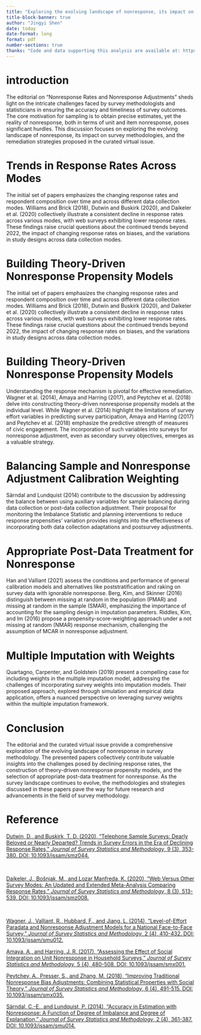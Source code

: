```yaml
---
title: "Exploring the evolving landscape of nonresponse, its impact on survey methodologies and the remediation strategies proposed in the curated virtual issue."
title-block-banner: true
author: "Jingyi Shen"
date: today
date-format: long
format: pdf
number-sections: true
thanks: "Code and data supporting this analysis are available at: https: //github.com/CSCmaster/miniessay5b"
---
```


# introduction

The editorial on "Nonresponse Rates and Nonresponse Adjustments" sheds light on the intricate challenges faced by survey methodologists and statisticians in ensuring the accuracy and timeliness of survey outcomes. The core motivation for sampling is to obtain precise estimates, yet the reality of nonresponse, both in terms of unit and item nonresponse, poses significant hurdles. This discussion focuses on exploring the evolving landscape of nonresponse, its impact on survey methodologies, and the remediation strategies proposed in the curated virtual issue.

# **Trends in Response Rates Across Modes**

The initial set of papers emphasizes the changing response rates and respondent composition over time and across different data collection modes. Williams and Brick (2018), Dutwin and Buskirk (2020), and Daikeler et al. (2020) collectively illustrate a consistent decline in response rates across various modes, with web surveys exhibiting lower response rates. These findings raise crucial questions about the continued trends beyond 2022, the impact of changing response rates on biases, and the variations in study designs across data collection modes.

# **Building Theory-Driven Nonresponse Propensity Models**

The initial set of papers emphasizes the changing response rates and respondent composition over time and across different data collection modes. Williams and Brick (2018), Dutwin and Buskirk (2020), and Daikeler et al. (2020) collectively illustrate a consistent decline in response rates across various modes, with web surveys exhibiting lower response rates. These findings raise crucial questions about the continued trends beyond 2022, the impact of changing response rates on biases, and the variations in study designs across data collection modes.

# **Building Theory-Driven Nonresponse Propensity Models**

Understanding the response mechanism is pivotal for effective remediation. Wagner et al. (2014), Amaya and Harring (2017), and Peytchev et al. (2018) delve into constructing theory-driven nonresponse propensity models at the individual level. While Wagner et al. (2014) highlight the limitations of survey effort variables in predicting survey participation, Amaya and Harring (2017) and Peytchev et al. (2018) emphasize the predictive strength of measures of civic engagement. The incorporation of such variables into surveys for nonresponse adjustment, even as secondary survey objectives, emerges as a valuable strategy.

# **Balancing Sample and Nonresponse Adjustment Calibration Weighting**

Sӓrndal and Lundquist (2014) contribute to the discussion by addressing the balance between using auxiliary variables for sample balancing during data collection or post-data collection adjustment. Their proposal for monitoring the Imbalance Statistic and planning interventions to reduce response propensities' variation provides insights into the effectiveness of incorporating both data collection adaptations and postsurvey adjustments.

# **Appropriate Post-Data Treatment for Nonresponse**

Han and Valliant (2021) assess the conditions and performance of general calibration models and alternatives like poststratification and raking on survey data with ignorable nonresponse. Berg, Kim, and Skinner (2016) distinguish between missing at random in the population (PMAR) and missing at random in the sample (SMAR), emphasizing the importance of accounting for the sampling design in imputation parameters. Riddles, Kim, and Im (2016) propose a propensity-score-weighting approach under a not missing at random (NMAR) response mechanism, challenging the assumption of MCAR in nonresponse adjustment.

# **Multiple Imputation with Weights**

Quartagno, Carpenter, and Goldstein (2019) present a compelling case for including weights in the multiple imputation model, addressing the challenges of incorporating survey weights into imputation models. Their proposed approach, explored through simulation and empirical data application, offers a nuanced perspective on leveraging survey weights within the multiple imputation framework.

# **Conclusion**

The editorial and the curated virtual issue provide a comprehensive exploration of the evolving landscape of nonresponse in survey methodology. The presented papers collectively contribute valuable insights into the challenges posed by declining response rates, the construction of theory-driven nonresponse propensity models, and the selection of appropriate post-data treatment for nonresponse. As the survey landscape continues to evolve, the methodologies and strategies discussed in these papers pave the way for future research and advancements in the field of survey methodology.

# Reference

[Dutwin, D., and Buskirk, T. D. (2020), "Telephone Sample Surveys: Dearly Beloved or Nearly Departed? Trends in Survey Errors in the Era of Declining Response Rates," *Journal of Survey Statistics and Methodology*, 9 (3), 353-380. DOI: 10.1093/jssam/smz044.](https://academic.oup.com/jssam/article/9/3/353/5758294?searchresult=1)

\

[Daikeler, J., Bošnjak, M., and Lozar Manfreda, K. (2020), "Web Versus Other Survey Modes: An Updated and Extended Meta-Analysis Comparing Response Rates," *Journal of Survey Statistics and Methodology*, 8 (3), 513-539. DOI: 10.1093/jssam/smz008.](https://academic.oup.com/jssam/article/8/3/513/5488703?searchresult=1)

\

[Wagner, J., Valliant, R., Hubbard, F., and Jiang, L. (2014), "Level-of-Effort Paradata and Nonresponse Adjustment Models for a National Face-to-Face Survey," *Journal of Survey Statistics and Methodology*, 2 (4), 410-432. DOI: 10.1093/jssam/smu012.](https://academic.oup.com/jssam/article/2/4/410/2937089?searchresult=1)

[Amaya, A., and Harring, J. R. (2017), "Assessing the Effect of Social Integration on Unit Nonresponse in Household Surveys," *Journal of Survey Statistics and Methodology*, 5 (4), 480-508. DOI: 10.1093/jssam/smx001.](https://academic.oup.com/jssam/article/5/4/480/3745292?searchresult=1)

[Peytchev, A., Presser, S., and Zhang, M. (2018), "Improving Traditional Nonresponse Bias Adjustments: Combining Statistical Properties with Social Theory," *Journal of Survey Statistics and Methodology*, 6 (4), 491-515. DOI: 10.1093/jssam/smx035.](https://academic.oup.com/jssam/article/6/4/491/4791831?searchresult=1)



[Sӓrndal, C.-E., and Lundquist, P. (2014), "Accuracy in Estimation with Nonresponse: A Function of Degree of Imbalance and Degree of Explanation," *Journal of Survey Statistics and Methodology*, 2 (4), 361-387. DOI: 10.1093/jssam/smu014.](https://academic.oup.com/jssam/article/2/4/361/2937092?searchresult=1)\



